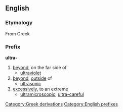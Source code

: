 ==English==
===Etymology===
From Greek
[[Category:Greek derivations]]
===Prefix===
[[Category:English prefixes]]
'''ultra-'''
#[[beyond]], on the far side of 
#* [[ultraviolet]]
#[[beyond]], [[outside]] of
#* [[ultrasonic]]
#[[excessively]], to an extreme
#* [[ultramicroscopic]], [[ultra-careful]]